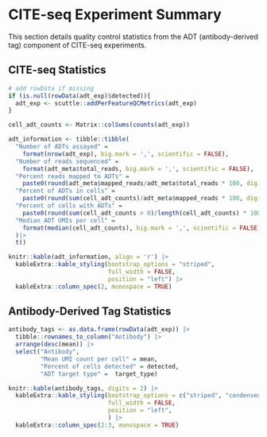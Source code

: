 # CITE-seq Experiment Summary

This section details quality control statistics from the ADT (antibody-derived tag) component of CITE-seq experiments.

## CITE-seq Statistics

```r
# add rowData if missing
if (is.null(rowData(adt_exp)$detected)){
  adt_exp <- scuttle::addPerFeatureQCMetrics(adt_exp)
}

cell_adt_counts <- Matrix::colSums(counts(adt_exp))

adt_information <- tibble::tibble(
  "Number of ADTs assayed" = 
    format(nrow(adt_exp), big.mark = ',', scientific = FALSE),
  "Number of reads sequenced" = 
    format(adt_meta$total_reads, big.mark = ',', scientific = FALSE),
  "Percent reads mapped to ADTs" = 
    paste0(round(adt_meta$mapped_reads/adt_meta$total_reads * 100, digits = 2), "%"),
  "Percent of ADTs in cells" = 
    paste0(round(sum(cell_adt_counts)/adt_meta$mapped_reads * 100, digits = 2), "%"),
  "Percent of cells with ADTs" = 
    paste0(round(sum(cell_adt_counts > 0)/length(cell_adt_counts) * 100, digits = 2), "%"),
  "Median ADT UMIs per cell" = 
    format(median(cell_adt_counts), big.mark = ',', scientific = FALSE)
  )|>
  t()

knitr::kable(adt_information, align = 'r') |>
  kableExtra::kable_styling(bootstrap_options = "striped",
                            full_width = FALSE,
                            position = "left") |>
  kableExtra::column_spec(2, monospace = TRUE)
```

## Antibody-Derived Tag Statistics 
```r
antibody_tags <- as.data.frame(rowData(adt_exp)) |>
  tibble::rownames_to_column("Antibody") |>
  arrange(desc(mean)) |>
  select("Antibody",
         "Mean UMI count per cell" = mean,
         "Percent of cells detected" = detected, 
         "ADT target type" =  target_type)

knitr::kable(antibody_tags, digits = 2) |>
  kableExtra::kable_styling(bootstrap_options = c("striped", "condensed"),
                            full_width = FALSE,
                            position = "left",
                            ) |>
  kableExtra::column_spec(2:3, monospace = TRUE) 
```
